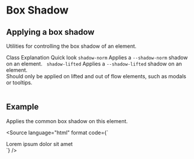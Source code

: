 


<Meta title={getTitle(__filename)} />

# Box Shadow

## Applying a box shadow

Utilities for controlling the box shadow of an element.

<Table className="color-norm">
    <TableHeader>
        <TableRow>
            <TableCell type="header">Class</TableCell>
            <TableCell type="header" className="w50">
                Explanation
            </TableCell>
            <TableCell type="header" className="text-right">
                Quick look
            </TableCell>
        </TableRow>
    </TableHeader>
    <TableBody>
        <TableRow>
            <TableCell>
                <code>shadow-norm</code>
            </TableCell>
            <TableCell>
                Applies a <code>--shadow-norm</code> shadow on an element.
            </TableCell>
            <TableCell className="text-right">
                <span className="inline-block shadow-norm w3e">&nbsp;</span>
            </TableCell>
        </TableRow>
        <TableRow>
            <TableCell>
                <code>shadow-lifted</code>
            </TableCell>
            <TableCell>
                Applies a <code>--shadow-lifted</code> shadow on an element.
                <br />
                Should only be applied on lifted and out of flow elements, such as modals or tooltips.
            </TableCell>
            <TableCell className="text-right">
                <span className="inline-block shadow-lifted w3e">&nbsp;</span>
            </TableCell>
        </TableRow>
    </TableBody>
</Table>

## Example

Applies the common box shadow on this element.

<Source
    language="html"
    format
    code={`
<div className="shadow-norm">Lorem ipsum dolor sit amet</div>
`}
/>
